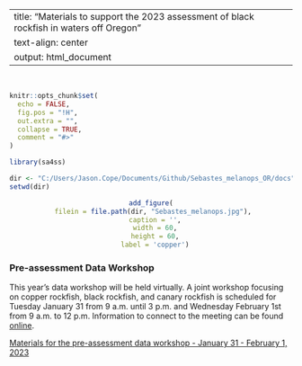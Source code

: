 
---
title: "Materials to support the 2023 assessment of black rockfish in waters off Oregon"
text-align: center
output: html_document
---

\

```r
knitr::opts_chunk$set(
  echo = FALSE,
  fig.pos = "!H",
  out.extra = "",
  collapse = TRUE,
  comment = "#>"
)

library(sa4ss)

dir <- "C:/Users/Jason.Cope/Documents/Github/Sebastes_melanops_OR/docs"
setwd(dir)


```

<center>

```r
add_figure(
  filein = file.path(dir, "Sebastes_melanops.jpg"), 
  caption = '',
  width = 60,
  height = 60,
  label = 'copper')

``` 

</center>


### Pre-assessment Data Workshop

This year's data workshop will be held virtually. A joint workshop focusing on copper rockfish, black rockfish, and canary rockfish is scheduled for Tuesday January 31 from 9 a.m. until 3 p.m. and Wednesday February 1st from 9 a.m. to 12 p.m. Information to connect to the meeting can be found [online](https://www.pcouncil.org/events/pre-assessment-workshop-for-copper-canary-and-black-rockfish-january-31-amp-february-1-2023/).

[Materials for the pre-assessment data workshop - January 31 - February 1, 2023](Pre_assessment)

